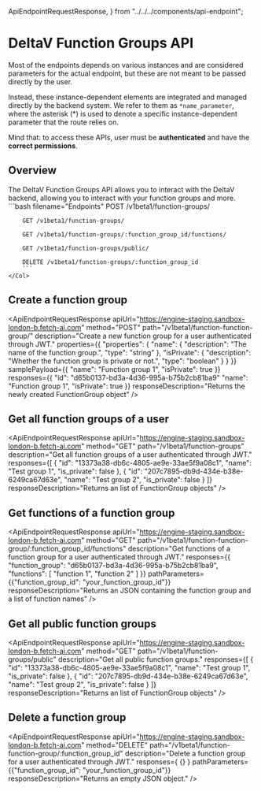   ApiEndpointRequestResponse,
} from "../../../components/api-endpoint";

# DeltaV Function Groups API

<div className="nx-text-fetch-content">
  Most of the endpoints depends on various instances and are considered parameters for the actual endpoint, but these are not meant to be passed directly by the user.

Instead, these instance-dependent elements are integrated and managed directly by the backend system. We refer to them as `*name_parameter`, where the asterisk (\*) is used to denote a specific instance-dependent parameter that the route relies on.

Mind that: to access these APIs, user must be **authenticated** and have the **correct permissions**.

</div>

## Overview

<Row>
    <Col>
        The DeltaV Function Groups API allows you to interact with the DeltaV backend, allowing you to interact with your function groups and more.
    </Col>
    <Col>
        ```bash filename="Endpoints"
        POST /v1beta1/function-groups/

        GET /v1beta1/function-groups/

        GET /v1beta1/function-groups/:function_group_id/functions/

        GET /v1beta1/function-groups/public/
        
        DELETE /v1beta1/function-groups/:function_group_id
        ```
    </Col>
</Row>

## Create a function group

<ApiEndpointRequestResponse
  apiUrl="https://engine-staging.sandbox-london-b.fetch-ai.com"
  method="POST"
  path="/v1beta1/function-function-group/"
  description="Create a new function group for a user authenticated through JWT."
properties={{
    "properties": {
      "name": {
        "description": "The name of the function group.",
        "type": "string"
      },
      "isPrivate": {
        "description": "Whether the function group is private or not.",
        "type": "boolean"
      }
    }
}}
samplePayload={{
    "name": "Function group 1",
    "isPrivate": true
}}
responses={{
    "id": "d65b0137-bd3a-4d36-995a-b75b2cb81ba9"
    "name": "Function group 1",
    "isPrivate": true
}}
responseDescription="Returns the newly created FunctionGroup object"
/> 

## Get all function groups of a user

<ApiEndpointRequestResponse
  apiUrl="https://engine-staging.sandbox-london-b.fetch-ai.com"
  method="GET"
  path="/v1beta1/function-groups"
  description="Get all function groups of a user authenticated through JWT."
  responses={[
    {
        "id": "13373a38-db6c-4805-ae9e-33ae5f9a08c1",
        "name": "Test group 1",
        "is_private": false
    },
    {
        "id": "207c7895-db9d-434e-b38e-6249ca67d63e",
        "name": "Test group 2",
        "is_private": false
    }
  ]}
  responseDescription="Returns an list of FunctionGroup objects"
/>

## Get functions of a function group

<ApiEndpointRequestResponse
  apiUrl="https://engine-staging.sandbox-london-b.fetch-ai.com"
  method="GET"
  path="/v1beta1/function-function-group/:function_group_id/functions"
  description="Get functions of a function group for a user authenticated through JWT."
  responses={{
    "function_group": "d65b0137-bd3a-4d36-995a-b75b2cb81ba9",
    "functions": [
        "function 1",
        "function 2"
    ]
  }}
  pathParameters={{"function_group_id": "your_function_group_id"}}
  responseDescription="Returns an JSON containing the function group and a list of function names"
/>

## Get all public function groups

<ApiEndpointRequestResponse
  apiUrl="https://engine-staging.sandbox-london-b.fetch-ai.com"
  method="GET"
  path="/v1beta1/function-groups/public"
  description="Get all public function groups."
  responses={[
    {
        "id": "13373a38-db6c-4805-ae9e-33ae5f9a08c1",
        "name": "Test group 1",
        "is_private": false
    },
    {
        "id": "207c7895-db9d-434e-b38e-6249ca67d63e",
        "name": "Test group 2",
        "is_private": false
    }
  ]}
  responseDescription="Returns an list of FunctionGroup objects"
/>

## Delete a function group

<ApiEndpointRequestResponse
  apiUrl="https://engine-staging.sandbox-london-b.fetch-ai.com"
  method="DELETE"
  path="/v1beta1/function-function-group/:function_group_id"
  description="Delete a function group for a user authenticated through JWT."
  responses={
    {}
  }
  pathParameters={{"function_group_id": "your_function_group_id"}}
  responseDescription="Returns an empty JSON object."
/>
